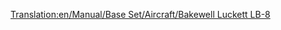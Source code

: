 [[Translation:en/Manual/Base Set/Aircraft/Bakewell Luckett LB-8]]

{{de/Manual/Base Set/Aircraft/Flugzeug|Name=Bakewell Luckett LB-8
|Image=[[File:en/Manual/Base Set/Aircraft/McDonnellDouglasDC-8.png|Bakewell Luckett LB-8]]
|Kosten=36,914 (73.828)
|Geschwindigkeit=947 (592)
|Jährlich=6,750 (13.500)
|Erschienen=1958 
|Lebensdauer=23
|Kapazität=200 Passagiere & 30 Säcke Post
|Beschreibung=Dies ist das erste viermotorige Flugzeug des Spiels. Es hat eine sehr große Kapazität aber wird nur schwer auf kleinen Flughäfen landen können.
|Entsprechend=[http://de.wikipedia.org/wiki/Douglas_DC-8 McDonnell Douglas DC-8]
}}